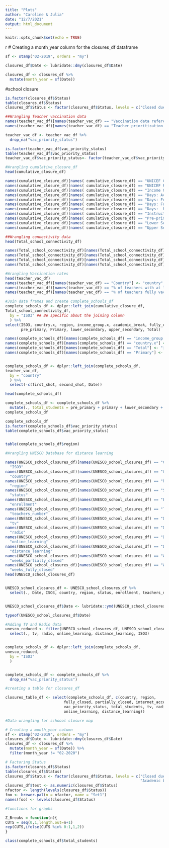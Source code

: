 ```yaml
---
title: "Plots"
author: "Caroline & Julia"
date: "12/7/2021"
output: html_document
---
```


```r
knitr::opts_chunk$set(echo = TRUE)
```

{r}
# Creating a month_year column for the closures_df dataframe

```r
sf <- stamp("02-2019", orders = "my") 

closures_df$Date <- lubridate::dmy(closures_df$Date)

closures_df <- closures_df %>%
  mutate(month_year = sf(Date))
```
 

#school closure

```r
is.factor(closures_df$Status)
table(closures_df$Status)
closures_df$Status <- factor(closures_df$Status, levels = c("Closed due to COVID-19 ", "Partially open", "Fully open", "Academic break"))
```


```r
##Wrangling Teacher vaccination data
names(teacher_vac_df)[names(teacher_vac_df) == "Vaccination data reference date"] <- "Date"
names(teacher_vac_df)[names(teacher_vac_df) == "Teacher prioritization in vaccination plans"] <- "vac_priority_status"

teacher_vac_df <- teacher_vac_df %>% 
  drop_na("vac_priority_status")

is.factor(teacher_vac_df$vac_priority_status)
table(teacher_vac_df$vac_priority_status)
teacher_vac_df$vac_priority_status<- factor(teacher_vac_df$vac_priority_status, levels = c("Group 1", "Group 2", "Group 3 or lower", "Not prioritised in any group", "Not specified", "No available data"))
```



```r
#Wrangling cumulative_closure_df
head(cumulative_closure_df)

names(cumulative_closure_df)[names( cumulative_closure_df) == "UNICEF Country"] <- "country"
names(cumulative_closure_df)[names( cumulative_closure_df) == "UNICEF Region"] <- "region"
names(cumulative_closure_df)[names( cumulative_closure_df) == "Income Group"] <- "income_group"
names(cumulative_closure_df)[names( cumulative_closure_df) == "Days: Academic break"] <- "academic_break"
names(cumulative_closure_df)[names( cumulative_closure_df) == "Days: Fully closed"] <- "fully_closed"
names(cumulative_closure_df)[names( cumulative_closure_df) == "Days: Fully open"] <- "fully_open"
names(cumulative_closure_df)[names( cumulative_closure_df) == "Days:  Partially closed"] <- "partially_closed"
names(cumulative_closure_df)[names( cumulative_closure_df) == "Instruction Days"] <- "instructions_date"
names(cumulative_closure_df)[names( cumulative_closure_df) == "Pre-primary"] <- "pre_primary"
names(cumulative_closure_df)[names( cumulative_closure_df) == "Lower Secondary"] <- "lower_secondary"
names(cumulative_closure_df)[names( cumulative_closure_df) == "Upper Secondary"] <- "upper_secondary"
```


```r
##Wrangling connectivity data
head(Total_school_connectivity_df)

names(Total_school_connectivity_df)[names(Total_school_connectivity_df) == "Countries and areas"] <- "country"
names(Total_school_connectivity_df)[names(Total_school_connectivity_df) == "Sub-region"] <- "sub_region"
names(Total_school_connectivity_df)[names(Total_school_connectivity_df) == "Income Group"] <- "income_group"
names(Total_school_connectivity_df)[names(Total_school_connectivity_df) == "...12"] <- "Date"


```



```r
#Wrangling Vaccination rates
head(teacher_vac_df)
names(teacher_vac_df)[names(teacher_vac_df) == "Country"] <- "country"
names(teacher_vac_df)[names(teacher_vac_df) == "% of teachers with at least one dosis"] <- "first_shot"
names(teacher_vac_df)[names(teacher_vac_df) == "% of teachers fully vaccinated"] <- "second_shot"
```


```r
#Join data frames and create complete_schools_df
complete_schools_df <- dplyr::left_join(cumulative_closure_df,
Total_school_connectivity_df, 
  by = "ISO3" ## Be specific about the joining column
  ) %>%
select(ISO3, country.x, region, income_group.x, academic_break, fully_closed, fully_open, partially_closed, instructions_date,
       pre_primary, Primary, lower_secondary, upper_secondary, Total)

names(complete_schools_df)[names(complete_schools_df) == "income_group.x"] <- "income_group"
names(complete_schools_df)[names(complete_schools_df) == "country.x"] <- "country"
names(complete_schools_df)[names(complete_schools_df) == "Total"] <- "internet_access"
names(complete_schools_df)[names(complete_schools_df) == "Primary"] <- "primary"


complete_schools_df <- dplyr::left_join(complete_schools_df,
teacher_vac_df, 
  by = "country" 
  ) %>%
  select(-c(first_shot, second_shot, Date))

head(complete_schools_df)

complete_schools_df <- complete_schools_df %>%
  mutate(., total_students = pre_primary + primary + lower_secondary + upper_secondary, .keep = "all")
complete_schools_df

complete_schools_df 
is.factor(complete_schools_df$vac_priority_status)
table(complete_schools_df$vac_priority_status)


table(complete_schools_df$region)
```


```r
#Wrangling UNESCO Database for distance learning 

names(UNESCO_school_closures_df)[names(UNESCO_school_closures_df) == "Country ID"] <-
  "ISO3"
names(UNESCO_school_closures_df)[names(UNESCO_school_closures_df) == "Country"] <-
  "country"
names(UNESCO_school_closures_df)[names(UNESCO_school_closures_df) == "Region 1"] <-
  "region"
names(UNESCO_school_closures_df)[names(UNESCO_school_closures_df) == "Status"] <-
  "status"
names(UNESCO_school_closures_df)[names(UNESCO_school_closures_df) == "Enrolment (Pre-Primary to Tertiary)"] <-
  "enrollment"
names(UNESCO_school_closures_df)[names(UNESCO_school_closures_df) == "Teachers (Pre-Primary to Upper Secondary)"] <-
  "teachers_number"
names(UNESCO_school_closures_df)[names(UNESCO_school_closures_df) == "Distance learning modalities (TV)"] <-
  "tv"
names(UNESCO_school_closures_df)[names(UNESCO_school_closures_df) == "Distance learning modalities (Radio)"] <-
  "radio"
names(UNESCO_school_closures_df)[names(UNESCO_school_closures_df) == "Distance learning modalities (Online)"] <-
  "online_learning"
names(UNESCO_school_closures_df)[names(UNESCO_school_closures_df) == "Distance learning modalities (Global)"] <-
  "distance_learning"
names(UNESCO_school_closures_df)[names(UNESCO_school_closures_df) == "Weeks partially open"] <-
  "weeks_partially_closed"
names(UNESCO_school_closures_df)[names(UNESCO_school_closures_df) == "Weeks fully closed"] <-
  "weeks_fully_closed"                                   
head(UNESCO_school_closures_df)    


UNESCO_school_closures_df <- UNESCO_school_closures_df %>%
  select(., Date, ISO3, country, region, status, enrollment, teachers_number, tv, radio, online_learning, distance_learning, weeks_partially_closed, weeks_fully_closed)


UNESCO_school_closures_df$Date <- lubridate::ymd(UNESCO_school_closures_df$Date)

typeof(UNESCO_school_closures_df$Date)
```



```r
#Adding TV and Radio data 
unesco_reduced <- filter(UNESCO_school_closures_df, UNESCO_school_closures_df$Date == "2021-10-31")%>%
  select(., tv, radio, online_learning, distance_learning, ISO3)


complete_schools_df <- dplyr::left_join(complete_schools_df,
unesco_reduced, 
  by = "ISO3" 
  ) 


complete_schools_df <- complete_schools_df %>%
  drop_na("vac_priority_status")
```

```r
#creating a table for closures_df

closures_table_df <- select(complete_schools_df, c(country, region, 
                          fully_closed, partially_closed, internet_access,
                          vac_priority_status, total_students, tv, radio, 
                          online_learning, distance_learning))

```


```r
#Data wrangling for schoool closure map

# Creating a month_year column
sf <- stamp("02-2019", orders = "my") 
closures_df$Date <- lubridate::dmy(closures_df$Date)
closures_df <- closures_df %>%
  mutate(month_year = sf(Date)) %>%
  filter(month_year != "02-2020")

# Factoring Status
is.factor(closures_df$Status)
table(closures_df$Status)
closures_df$Status <- factor(closures_df$Status, levels = c("Closed due to COVID-19", "Partially open", "Fully open",
                                                            "Academic break"))
closures_df$test <- as.numeric(closures_df$Status)
nfactor <- length(levels(closures_df$Status))
foo <- brewer.pal(n = nfactor, name = "Set1")
names(foo) <- levels(closures_df$Status)
```


```r
#functions for graphs

Z_Breaks = function(n){
CUTS = seq(0,1,length.out=n+1)
rep(CUTS,ifelse(CUTS %in% 0:1,1,2))
}

```





```r
class(complete_schools_df$total_students)
```

